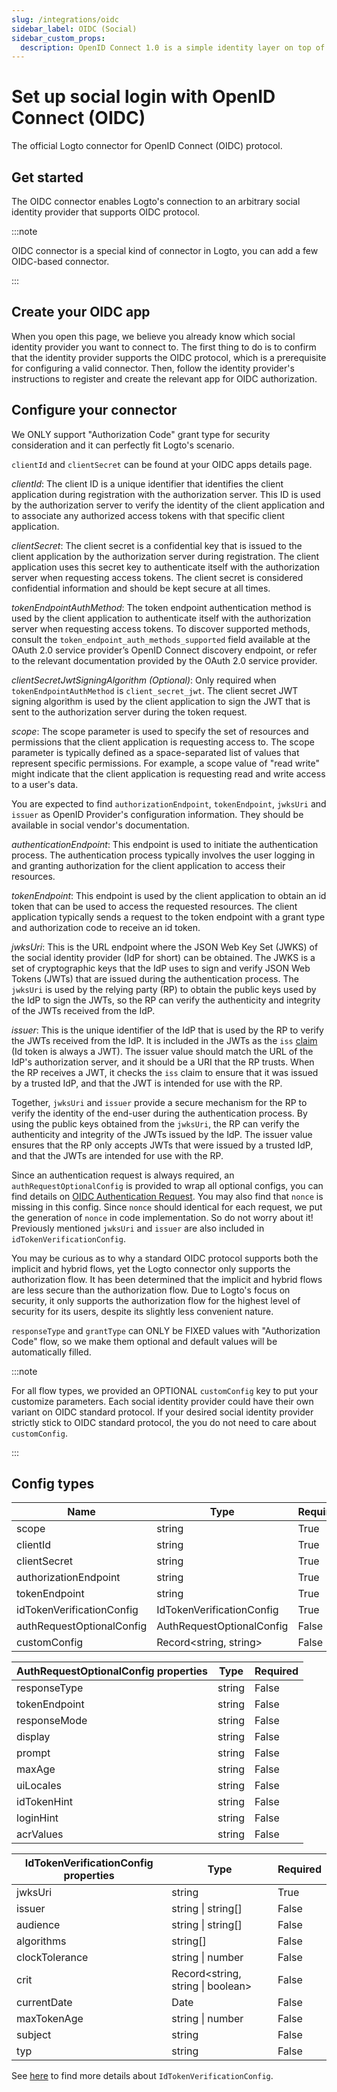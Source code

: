 ```yaml
---
slug: /integrations/oidc
sidebar_label: OIDC (Social)
sidebar_custom_props:
  description: OpenID Connect 1.0 is a simple identity layer on top of the OAuth 2.0 protocol.
---
```



# Set up social login with OpenID Connect (OIDC)

The official Logto connector for OpenID Connect (OIDC) protocol.

<GuideTip />

## Get started

The OIDC connector enables Logto's connection to an arbitrary social identity provider that supports OIDC protocol.

:::note

OIDC connector is a special kind of connector in Logto, you can add a few OIDC-based connector.

:::

## Create your OIDC app

When you open this page, we believe you already know which social identity provider you want to connect to. The first thing to do is to confirm that the identity provider supports the OIDC protocol, which is a prerequisite for configuring a valid connector. Then, follow the identity provider's instructions to register and create the relevant app for OIDC authorization.

## Configure your connector

We ONLY support "Authorization Code" grant type for security consideration and it can perfectly fit Logto's scenario.

`clientId` and `clientSecret` can be found at your OIDC apps details page.

_clientId_: The client ID is a unique identifier that identifies the client application during registration with the authorization server. This ID is used by the authorization server to verify the identity of the client application and to associate any authorized access tokens with that specific client application.

_clientSecret_: The client secret is a confidential key that is issued to the client application by the authorization server during registration. The client application uses this secret key to authenticate itself with the authorization server when requesting access tokens. The client secret is considered confidential information and should be kept secure at all times.

_tokenEndpointAuthMethod_: The token endpoint authentication method is used by the client application to authenticate itself with the authorization server when requesting access tokens. To discover supported methods, consult the `token_endpoint_auth_methods_supported` field available at the OAuth 2.0 service provider’s OpenID Connect discovery endpoint, or refer to the relevant documentation provided by the OAuth 2.0 service provider.

_clientSecretJwtSigningAlgorithm (Optional)_: Only required when `tokenEndpointAuthMethod` is `client_secret_jwt`. The client secret JWT signing algorithm is used by the client application to sign the JWT that is sent to the authorization server during the token request.

_scope_: The scope parameter is used to specify the set of resources and permissions that the client application is requesting access to. The scope parameter is typically defined as a space-separated list of values that represent specific permissions. For example, a scope value of "read write" might indicate that the client application is requesting read and write access to a user's data.

You are expected to find `authorizationEndpoint`, `tokenEndpoint`, `jwksUri` and `issuer` as OpenID Provider's configuration information. They should be available in social vendor's documentation.

_authenticationEndpoint_: This endpoint is used to initiate the authentication process. The authentication process typically involves the user logging in and granting authorization for the client application to access their resources.

_tokenEndpoint_: This endpoint is used by the client application to obtain an id token that can be used to access the requested resources. The client application typically sends a request to the token endpoint with a grant type and authorization code to receive an id token.

_jwksUri_: This is the URL endpoint where the JSON Web Key Set (JWKS) of the social identity provider (IdP for short) can be obtained. The JWKS is a set of cryptographic keys that the IdP uses to sign and verify JSON Web Tokens (JWTs) that are issued during the authentication process. The `jwksUri` is used by the relying party (RP) to obtain the public keys used by the IdP to sign the JWTs, so the RP can verify the authenticity and integrity of the JWTs received from the IdP.

_issuer_: This is the unique identifier of the IdP that is used by the RP to verify the JWTs received from the IdP. It is included in the JWTs as the `iss` [claim](https://www.rfc-editor.org/rfc/rfc7519#section-4) (Id token is always a JWT). The issuer value should match the URL of the IdP's authorization server, and it should be a URI that the RP trusts. When the RP receives a JWT, it checks the `iss` claim to ensure that it was issued by a trusted IdP, and that the JWT is intended for use with the RP.

Together, `jwksUri` and `issuer` provide a secure mechanism for the RP to verify the identity of the end-user during the authentication process. By using the public keys obtained from the `jwksUri`, the RP can verify the authenticity and integrity of the JWTs issued by the IdP. The issuer value ensures that the RP only accepts JWTs that were issued by a trusted IdP, and that the JWTs are intended for use with the RP.

Since an authentication request is always required, an `authRequestOptionalConfig` is provided to wrap all optional configs, you can find details on [OIDC Authentication Request](https://openid.net/specs/openid-connect-core-1_0.html#AuthRequest). You may also find that `nonce` is missing in this config. Since `nonce` should identical for each request, we put the generation of `nonce` in code implementation. So do not worry about it! Previously mentioned `jwksUri` and `issuer` are also included in `idTokenVerificationConfig`.

You may be curious as to why a standard OIDC protocol supports both the implicit and hybrid flows, yet the Logto connector only supports the authorization flow. It has been determined that the implicit and hybrid flows are less secure than the authorization flow. Due to Logto's focus on security, it only supports the authorization flow for the highest level of security for its users, despite its slightly less convenient nature.

`responseType` and `grantType` can ONLY be FIXED values with "Authorization Code" flow, so we make them optional and default values will be automatically filled.

:::note

For all flow types, we provided an OPTIONAL `customConfig` key to put your customize parameters.
Each social identity provider could have their own variant on OIDC standard protocol. If your desired social identity provider strictly stick to OIDC standard protocol, the you do not need to care about `customConfig`.

:::

## Config types

| Name                      | Type                      | Required |
| ------------------------- | ------------------------- | -------- |
| scope                     | string                    | True     |
| clientId                  | string                    | True     |
| clientSecret              | string                    | True     |
| authorizationEndpoint     | string                    | True     |
| tokenEndpoint             | string                    | True     |
| idTokenVerificationConfig | IdTokenVerificationConfig | True     |
| authRequestOptionalConfig | AuthRequestOptionalConfig | False    |
| customConfig              | Record\<string, string>   | False    |

| AuthRequestOptionalConfig properties | Type   | Required |
| ------------------------------------ | ------ | -------- |
| responseType                         | string | False    |
| tokenEndpoint                        | string | False    |
| responseMode                         | string | False    |
| display                              | string | False    |
| prompt                               | string | False    |
| maxAge                               | string | False    |
| uiLocales                            | string | False    |
| idTokenHint                          | string | False    |
| loginHint                            | string | False    |
| acrValues                            | string | False    |

| IdTokenVerificationConfig properties | Type                               | Required |
| ------------------------------------ | ---------------------------------- | -------- |
| jwksUri                              | string                             | True     |
| issuer                               | string \| string[]                 | False    |
| audience                             | string \| string[]                 | False    |
| algorithms                           | string[]                           | False    |
| clockTolerance                       | string \| number                   | False    |
| crit                                 | Record\<string, string \| boolean> | False    |
| currentDate                          | Date                               | False    |
| maxTokenAge                          | string \| number                   | False    |
| subject                              | string                             | False    |
| typ                                  | string                             | False    |

See [here](https://github.com/panva/jose/blob/main/docs/interfaces/jwt_verify.JWTVerifyOptions.md) to find more details about `IdTokenVerificationConfig`.
